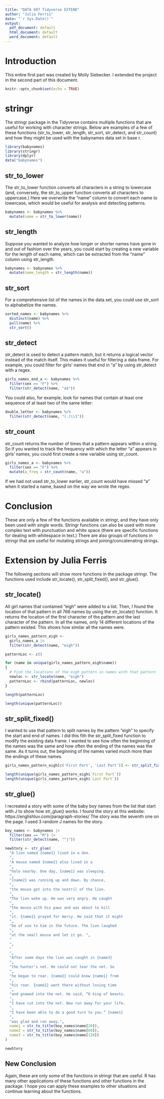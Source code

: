 ---
title: "DATA 607 Tidyverse EXTEND"
author: "Julia Ferris"
date: "`r Sys.Date()`"
output:
  pdf_document: default
  html_document: default
  word_document: default
---

# Introduction

This entire first part was created by Molly Siebecker. I extended the project in the second part of this document.

```{r setup, include=FALSE}
knitr::opts_chunk$set(echo = TRUE)
```

# stringr

The stringr package in the Tidyverse contains multiple functions that are useful for working with character strings. Below are examples of a few of these functions (str_to_lower, str_length, str_sort, str_detect, and str_count) and how they might be used with the babynames data set in base r. 

```{r}
library(babynames)
library(stringr)
library(dplyr)
data("babynames")
```

## str_to_lower

The str_to_lower function converts all characters in a string to lowercase (and, conversely, the str_to_upper function converts all characters to uppercase.) Here we overwrite the "name" column to convert each name to lowercase, which would be useful for analysis and detecting patterns.
```{r}
babynames <- babynames %>%
  mutate(name = str_to_lower(name))
```

## str_length

Suppose you wanted to analyze how longer or shorter names have gone in and out of fashion over the years, you could start by creating a new variable for the length of each name, which can be extracted from the "name" column using str_length.
```{r}
babynames <- babynames %>%
  mutate(name_length = str_length(name))
```

## str_sort

For a comprehensive list of the names in the data set, you could use str_sort to alphabetize the names.
```{r}
sorted_names <- babynames %>%
  distinct(name) %>%
  pull(name) %>%
  str_sort()
```

## str_detect

str_detect is used to detect a pattern match, but it returns a logical vector instead of the match itself. This makes it useful for filtering a data frame. For example, you could filter for girls' names that end in "a" by using str_detect with a regex.
```{r}
girls_names_end_a <- babynames %>%
  filter(sex == "F") %>%
  filter(str_detect(name, "a$"))
```

You could also, for example, look for names that contain at least one sequence of at least two of the same letter:
```{r}
double_letter <- babynames %>%
  filter(str_detect(name, "(.)\\1"))
```

## str_count

str_count returns the number of times that a pattern appears within a string. So if you wanted to track the frequency with which the letter "a" appears in girls' names, you could first create a new variable using str_count.
```{r}
girls_names_a <- babynames %>%
  filter(sex == "F") %>%
  mutate(a_freq = str_count(name, "a"))
```
If we had not used str_to_lower earlier, str_count would have missed "a" when it started a name, based on the way we wrote the regex.

# Conclusion

These are only a few of the functions available in stringr, and they have only been used with single words. Stringr functions can also be used with more complex text with punctuation and white space (there are specific functions for dealing with whitespace in text.) There are also groups of functions in stringr that are useful for mutating strings and joining/concatenating strings.  

# Extension by Julia Ferris

The following sections will show more functions in the package stringr. The functions used include str_locate(), str_split_fixed(), and str_glue().

## str_locate()

All girl names that contained "eigh" were added to a list. Then, I found the location of that pattern in all 766 names by using the str_locate() function. It returns the location of the first character of the pattern and the last character of the pattern. In all the names, only 14 different locations of the pattern existed. This shows how similar all the names were.

```{r str-locate}
girls_names_pattern_eigh <-
  girls_names_a |>
  filter(str_detect(name, "eigh"))

patternLoc <- c()

for (name in unique(girls_names_pattern_eigh$name))
{
  # Find the locations of the eigh pattern in names with that pattern
  newloc <- str_locate(name, "eigh")
  patternLoc <- rbind(patternLoc, newloc)
}

length(patternLoc)

length(unique(patternLoc))
```

## str_split_fixed()

I wanted to use that pattern to split names by the pattern "eigh" to specify the start and end of names. I did this fith the str_split_fixed function to modify the existing data frame. I wanted to see how often the beginning of the names was the same and how often the ending of the names was the same. As it turns out, the beginning of the names varied much more than the endings of these names.

```{r str-split}
girls_names_pattern_eigh[c('First Part', 'Last Part')] <- str_split_fixed(girls_names_pattern_eigh$name, "eigh", 2)

length(unique(girls_names_pattern_eigh$`First Part`))
length(unique(girls_names_pattern_eigh$`Last Part`))
```

## str_glue()

I recreated a story with some of the baby boy names from the list that start with J to show how str_glue() works. I found the story at this website: https://englishluv.com/paragraph-stories/ The story was the seventh one on the page. I used 3 random J names for the story.

```{r new-story, R.options = list(width = 200)}
boy_names <- babynames |>
  filter(sex == "M") |>
  filter(str_detect(name, "^j"))

newStory <- str_glue(
  "A lion named {name1} lived in a den.
  ",
  "A mouse named {name2} also lived in a 
  ",
  "hole nearby. One day, {name1} was sleeping.
  ",
  "{name2} was running up and down. By chance, 
  ",
  "the mouse got into the nostril of the lion. 
  ",
  "The lion woke up. He was very angry. He caught 
  ",
  "the mouse with his paws and was about to kill 
  ",
  "it. {name1} prayed for mercy. He said that it might 
  ",
  "be of use to him in the future. The lion laughed 
  ",
  "at the small mouse and let it go. ",
  "
  ",
  "
  ",
  "After some days the lion was caught in {name3} 
  ",
  "the hunter's net. He could not tear the net. So 
  ",
  "he began to roar. {name2} could know {name1} from
  ",
  "his roar. {name2} went there without losing time 
  ",
  "and gnawed into the net. He said, “O king of beasts.
  ",
  "I have cut into the net. Now run away for your life.
  ",
  "I have been able to do a good turn to you.” {name1} 
  ",
  "was glad and ran away.",
  name1 = str_to_title(boy_names$name[20]),
  name2 = str_to_title(boy_names$name[60]),
  name3 = str_to_title(boy_names$name[120])
)

newStory
```

## New Conclusion

Again, these are only some of the functions in stringr that are useful. R has many other applications of these functions and other functions in the package. I hope you can apply these examples to other situations and continue learning about the functions.
